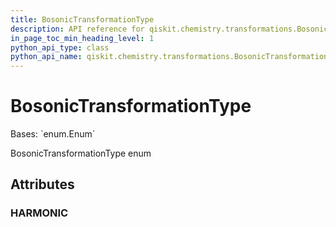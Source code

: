 ```yaml
---
title: BosonicTransformationType
description: API reference for qiskit.chemistry.transformations.BosonicTransformationType
in_page_toc_min_heading_level: 1
python_api_type: class
python_api_name: qiskit.chemistry.transformations.BosonicTransformationType
---
```


# BosonicTransformationType

<Class id="qiskit.chemistry.transformations.BosonicTransformationType" isDedicatedPage={true} github="https://github.com/qiskit-community/qiskit-aqua/tree/stable/0.9/qiskit/chemistry/transformations/bosonic_transformation.py" signature="BosonicTransformationType(value)">
  Bases: `enum.Enum`

  BosonicTransformationType enum

  ## Attributes

  ### HARMONIC

  <Attribute id="qiskit.chemistry.transformations.BosonicTransformationType.HARMONIC" name="HARMONIC" attributeValue="'harmonic'" />
</Class>

